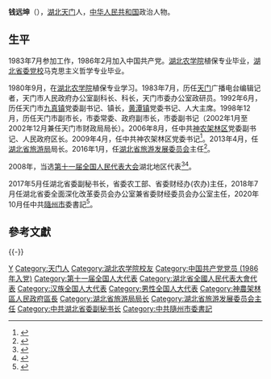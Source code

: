 '''钱远坤'''（{{bd|1964年|10月25日||catIdx=Qian钱}}），[[湖北|湖北]][[天门市|天门]]人，[[中华人民共和国|中华人民共和国]]政治人物。

==生平==
1983年7月参加工作，1986年2月加入中国共产党。[[湖北农学院|湖北农学院]]植保专业毕业，[[湖北省委党校|湖北省委党校]]马克思主义哲学专业毕业。

1980年9月，在[[湖北农学院|湖北农学院]]植保专业学习。1983年7月，历任[[天门市|天门]]广播电台编辑记者，天门市人民政府办公室副科长、科长，天门市委办公室政研员。1992年6月，历任天门市[[九真镇|九真镇]]党委副书记、镇长，[[黄潭镇|黄潭镇]]党委书记、人大主席。1998年12月，历任天门市副市长，市委常委、政府副市长，市委副书记（2002年1月至2002年12月兼任天门市财政局局长）。2006年8月，任中共[[神农架林区|神农架林区]]党委副书记、人民政府区长。2009年4月，任中共神农架林区党委书记<ref>{{cite web |url=http://renshi.people.com.cn/GB/16048962.html |title=钱远坤当选神农架林区党委书记 |publisher=人民网 |accessdate=2016-10-08 |archive-date=2013-01-22 |archive-url=https://web.archive.org/web/20130122015607/http://renshi.people.com.cn/GB/16048962.html |dead-url=no }}</ref>。2013年4月，任[[湖北省旅游局|湖北省旅游局]]局长。2016年1月，任[[湖北省旅游发展委员会|湖北省旅游发展委员会]]主任<ref>{{cite web|url=http://district.ce.cn/newarea/sddy/201601/26/t20160126_8568193.shtml|title=湖北任免胡金国、钱远坤、雷爱民、白章龙等职务|publisher=中国经济网|accessdate=2016-10-08|archive-date=2019-08-05|archive-url=https://web.archive.org/web/20190805042753/http://district.ce.cn/newarea/sddy/201601/26/t20160126_8568193.shtml|dead-url=no}}</ref>。

2008年，当选[[第十一届全国人民代表大会|第十一届全国人民代表大会]]湖北地区代表<ref>{{cite web|author=新华网|title=第十一届全国人大代表|url=http://news.xinhuanet.com/ziliao/2008-03/03/content_7708230.htm?node=36628|publisher=新华网|accessdate=2014-01-07|archive-date=2014-01-10|archive-url=https://web.archive.org/web/20140110211415/http://news.xinhuanet.com/ziliao/2008-03/03/content_7708230.htm?node=36628|dead-url=no}}</ref><ref>{{cite news|title=全国人大代表信息-钱远坤|url= http://210.82.31.1:8084/delegate/viewDelegate.action?dbid=111639|accessdate=2013-04-05|newspaper=全国人大网|archive-url=https://web.archive.org/web/20140514060432/http://www.npc.gov.cn/delegate/viewDelegate.action?dbid=111639|archive-date=2014-05-14|dead-url=yes}}</ref>。

2017年5月任湖北省委副秘书长，省委农工部、省委财经办(农办)主任，2018年7月任湖北省委全面深化改革委员会办公室兼省委财经委员会办公室主任，2020年10月任中共[[隨州市|隨州市]]委書記<ref>{{cite web |url=http://district.ce.cn/newarea/sddy/202010/13/t20201013_35883222.shtml |title=钱远坤任随州市委书记 |publisher=中国经济网 |access-date=2020-10-14 |archive-date=2020-11-25 |archive-url=https://web.archive.org/web/20201125071827/http://district.ce.cn/newarea/sddy/202010/13/t20201013_35883222.shtml |dead-url=no }}</ref>。

==參考文獻==
{{reflist}}

{{-}}
{{start box}}
{{s-gov|prc}}
{{s-before|[[王海濤|王海濤]]}}
{{s-title|[[神农架林区人民政府|神农架林区人民政府]]区长|2006年8月—2009年4月}}
{{s-after|[[朱厚伦|朱厚伦]]}}
{{s-ppo|cpc}}
{{s-before|[[陳瑞峰|陳瑞峰]]}}
{{s-title|中国共产党[[隨州市|隨州市]]委员会书记|2020年10月—}}
{{s-inc}}
{{s-before|[[王海濤|王海濤]]}}
{{s-title|中国共产党[[神农架林区|神农架林区]]委员会书记|2009年4月—2013年4月}}
{{s-after|[[周森锋|周森锋]]}}
{{end box}}

{{DEFAULTSORT:Qian钱}}
[[Category:钱姓|Y]]
[[Category:天门人|Category:天门人]]
[[Category:湖北农学院校友|Category:湖北农学院校友]]
[[Category:中国共产党党员_(1986年入党)|Category:中国共产党党员 (1986年入党)]]
[[Category:第十一届全国人大代表|Category:第十一届全国人大代表]]
[[Category:湖北省全國人民代表大會代表|Category:湖北省全國人民代表大會代表]]
[[Category:汉族全国人大代表|Category:汉族全国人大代表]]
[[Category:男性全国人大代表|Category:男性全国人大代表]]
[[Category:神農架林區人民政府區長|Category:神農架林區人民政府區長]]
[[Category:湖北省旅游局局长|Category:湖北省旅游局局长]]
[[Category:湖北省旅游发展委员会主任|Category:湖北省旅游发展委员会主任]]
[[Category:中共湖北省委副秘书长|Category:中共湖北省委副秘书长]]
[[Category:中共隨州市委書記|Category:中共隨州市委書記]]